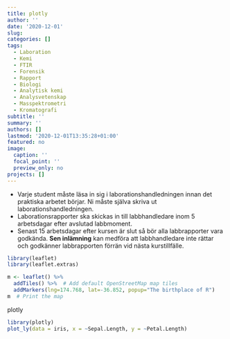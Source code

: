 ```yaml
---
title: plotly
author: ''
date: '2020-12-01'
slug:
categories: []
tags:
  - Laboration
  - Kemi
  - FTIR
  - Forensik
  - Rapport
  - Biologi
  - Analytisk kemi
  - Analysvetenskap
  - Masspektrometri
  - Kromatografi
subtitle: ''
summary: ''
authors: []
lastmod: '2020-12-01T13:35:28+01:00'
featured: no
image:
  caption: ''
  focal_point: ''
  preview_only: no
projects: []
---
```


- Varje student måste läsa in sig i laborationshandledningen innan det praktiska arbetet börjar. Ni måste själva skriva ut laborationshandledningen. 
- Laborationsrapporter ska skickas in till labbhandledare inom 5 arbetsdagar efter avslutad labbmoment.
- Senast 15 arbetsdagar efter kursen är slut så bör alla labbrapporter vara godkända. __Sen inlämning__ kan medföra att labbhandledare inte rättar och godkänner labbrapporten förrän vid nästa kurstillfälle.

```r

library(leaflet)
library(leaflet.extras)

m <- leaflet() %>%
  addTiles() %>%  # Add default OpenStreetMap map tiles
  addMarkers(lng=174.768, lat=-36.852, popup="The birthplace of R")
m  # Print the map

```


plotly
```r

library(plotly)
plot_ly(data = iris, x = ~Sepal.Length, y = ~Petal.Length)

```

